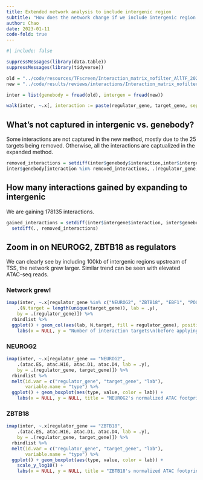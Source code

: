 ```yaml
---
title: Extended network analysis to include intergenic region
subtitle: "How does the network change if we include intergenic region (100kb upstream of TSS) as opposed to gene body in previous analysis?"
author: Chao
date: 2023-01-11
code-fold: true
---
```


```r
#| include: false

suppressMessages(library(data.table))
suppressMessages(library(tidyverse))
```

```r

old = "../code/resources/TFscreen/Interaction_matrix_nofilter_AllTF_20200107.csv"
new = "../code/results/reviews/interactions/Interaction_matrix_nofilter_AllTF_intergenic_20230111.csv"

inter = list(genebody = fread(old), intergen = fread(new))

walk(inter, ~.x[, interaction := paste(regulator_gene, target_gene, sep="_")])

```

## What's not captured in intergenic vs. genebody?

Some interactions are not captured in the new method, mostly due to the 25 targets being removed. Otherwise, all the interactions are captualized in the expanded method.

```r
removed_interactions = setdiff(inter$genebody$interaction,inter$intergen$interaction)
inter$genebody[interaction %in% removed_interactions, .(regulator_gene, target_gene)][,target_gene] %>% unique

```

## How many interactions gained by expanding to intergenic

We are gaining 178135 interactions. 

```r
gained_interactions = setdiff(inter$intergene$interaction, inter$genebody$interaction) %>%
  setdiff(., removed_interactions)
```

## Zoom in on NEUROG2, ZBTB18 as regulators

We can clearly see by including 100kb of intergenic regions upstream of TSS, the network grew larger. Similar trend can be seen with elevated ATAC-seq reads.

:::{.tabset}

### Network grew!
```r
imap(inter, ~.x[regulator_gene %in% c("NEUROG2", "ZBTB18", "EBF1", "POU3F2", "SNAI2"), 
    .(N.target = length(unique(target_gene)), lab = .y),
    by = .(regulator_gene)]) %>% 
  rbindlist %>% 
  ggplot() + geom_col(aes(lab, N.target, fill = regulator_gene), position = "dodge") +
    labs(x = NULL, y = "Number of interaction targets\n(before applying fiters)")
```

### NEUROG2
```r
imap(inter, ~.x[regulator_gene == "NEUROG2", 
    .(atac.ES, atac.H16, atac.D1, atac.D4, lab = .y),
    by = .(regulator_gene, target_gene)]) %>% 
  rbindlist %>% 
  melt(id.var = c("regulator_gene", "target_gene", "lab"),
       variable.name = "type") %>% 
  ggplot() + geom_boxplot(aes(type, value, color = lab)) +
    labs(x = NULL, y = NULL, title = "NEUROG2's normalized ATAC footprints on its targets")
```
### ZBTB18
```r
imap(inter, ~.x[regulator_gene == "ZBTB18", 
    .(atac.ES, atac.H16, atac.D1, atac.D4, lab = .y),
    by = .(regulator_gene, target_gene)]) %>% 
  rbindlist %>% 
  melt(id.var = c("regulator_gene", "target_gene", "lab"),
       variable.name = "type") %>% 
  ggplot() + geom_boxplot(aes(type, value, color = lab)) +
    scale_y_log10() +
    labs(x = NULL, y = NULL, title = "ZBTB18's normalized ATAC footprints on its targets")
```

:::




